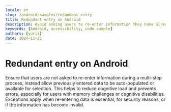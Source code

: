 ```yaml
---
locale: en
slug: /android/samples/redundant-entry
title: Redundant entry on Android
description: Avoid asking users to re-enter information they have already provided in the same session.
keywords: [Android, accessibility, code sample]
authors: [yurii]
date: 2024-11-25
---
```


# Redundant entry on Android

Ensure that users are not asked to re-enter information during a multi-step process, instead allow previously entered data to be auto-populated or available for selection. This helps to reduce cognitive load and prevents errors, especially for users with memory challenges or cognitive disabilities. Exceptions apply when re-entering data is essential, for security reasons, or if the information has become invalid.

<CodeSample id="redundant-entry" platform="android" locale="en"/>
